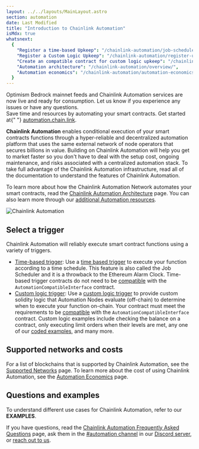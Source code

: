 ```yaml
---
layout: ../../layouts/MainLayout.astro
section: automation
date: Last Modified
title: "Introduction to Chainlink Automation"
isMdx: true
whatsnext:
  {
    "Register a time-based Upkeep": "/chainlink-automation/job-scheduler/",
    "Register a Custom Logic Upkeep": "/chainlink-automation/register-upkeep/",
    "Create an compatible contract for custom logic upkeep": "/chainlink-automation/compatible-contracts/",
    "Automation architecture": "/chainlink-automation/overview/",
    "Automation economics": "/chainlink-automation/automation-economics/",
  }
---
```



<Aside type="note" title="Optimism Bedrock Upgrade">
  Optimism Bedrock mainnet feeds and Chainlink Automation services are now live and ready for consumption. Let us know
  if you experience any issues or have any questions.
</Aside>

<Aside type="note" title="Get Started">
  Save time and resources by automating your smart contracts. Get started at{" "}
  <a href="https://automation.chain.link">automation.chain.link</a>.
</Aside>

**Chainlink Automation** enables conditional execution of your smart contracts functions through a hyper-reliable and decentralized automation platform that uses the same external network of node operators that secures billions in value. Building on Chainlink Automation will help you get to market faster so you don't have to deal with the setup cost, ongoing maintenance, and risks associated with a centralized automation stack. To take full advantage of the Chainlink Automation infrastructure, read all of the documentation to understand the features of Chainlink Automation.

<YouTube id="https://www.youtube.com/watch?v=dj0impNJdls" />

To learn more about how the Chainlink Automation Network automates your smart contracts, read the [Chainlink Automation Architecture](/chainlink-automation/overview) page. You can also learn more through our [additional Automation resources](https://chain.link/automation#masterclass).

![Chainlink Automation](/images/contract-devs/automation/automation_intro.gif)

## Select a trigger

Chainlink Automation will reliably execute smart contract functions using a variety of triggers.

- [Time-based trigger](/chainlink-automation/job-scheduler): Use a [time based trigger](/chainlink-automation/job-scheduler) to execute your function according to a time schedule. This feature is also called the Job Scheduler and it is a throwback to the Ethereum Alarm Clock. Time-based trigger contracts do not need to be [compatible](/chainlink-automation/compatible-contracts/#example-contract) with the `AutomationCompatibleInterface` contract.
- [Custom logic trigger](/chainlink-automation/register-upkeep): Use a [custom logic trigger](/chainlink-automation/register-upkeep) to provide custom solidity logic that Automation Nodes evaluate (off-chain) to determine when to execute your function on-chain. Your contract must meet the requirements to be [compatible](/chainlink-automation/compatible-contracts) with the `AutomationCompatibleInterface` contract. Custom logic examples include checking the balance on a contract, only executing limit orders when their levels are met, any one of our [coded examples](/chainlink-automation/util-overview), and many more.

## Supported networks and costs

For a list of blockchains that is supported by Chainlink Automation, see the [Supported Networks](/chainlink-automation/supported-networks) page. To learn more about the cost of using Chainlink Automation, see the [Automation Economics](/chainlink-automation/automation-economics) page.

## Questions and examples

To understand different use cases for Chainlink Automation, refer to our **EXAMPLES**.

If you have questions, read the [Chainlink Automation Frequently Asked Questions](/chainlink-automation/faqs) page, ask them in the [#automation channel](https://discord.com/channels/592041321326182401/821350860302581771) in our [Discord server](https://discord.gg/qj9qarT), or [reach out to us](https://chain.link/contact?ref_id=cla).
